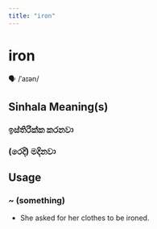 ```yaml
---
title: "iron"
---
```


# iron

🗣️ /ˈaɪən/

## Sinhala Meaning(s)

### ඉස්තිරික්ක කරනවා
### (රෙදි) මදිනවා

## Usage

### ~ (something)

- She asked for her clothes to be ironed.

